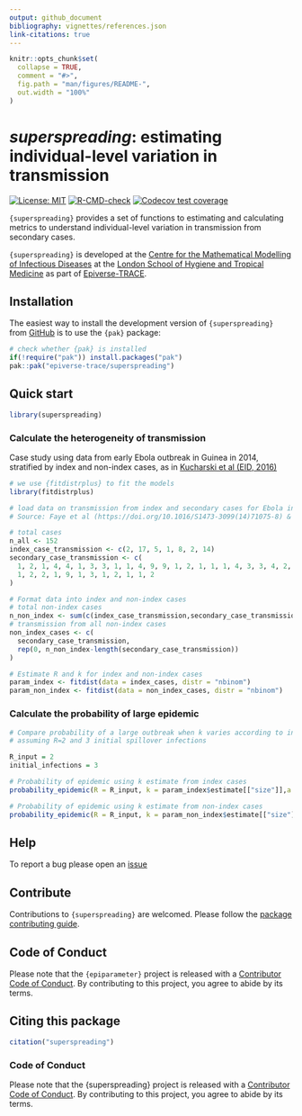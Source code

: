 ```yaml
---
output: github_document
bibliography: vignettes/references.json
link-citations: true
---
```


<!-- README.md is generated from README.Rmd. Please edit that file -->

```r
knitr::opts_chunk$set(
  collapse = TRUE,
  comment = "#>",
  fig.path = "man/figures/README-",
  out.width = "100%"
)
```

# _superspreading_: estimating individual-level variation in transmission

<!-- badges: start -->
[![License: MIT](https://img.shields.io/badge/License-MIT-yellow.svg)](https://opensource.org/licenses/MIT)
[![R-CMD-check](https://github.com/epiverse-trace/superspreading/actions/workflows/R-CMD-check.yaml/badge.svg)](https://github.com/epiverse-trace/superspreading/actions/workflows/R-CMD-check.yaml)
[![Codecov test coverage](https://codecov.io/gh/epiverse-trace/superspreading/branch/main/graph/badge.svg)](https://app.codecov.io/gh/epiverse-trace/superspreading?branch=main)
<!-- badges: end -->

`{superspreading}` provides a set of functions to estimating and calculating
metrics to understand individual-level variation in transmission from
secondary cases.

`{superspreading}` is developed at the [Centre for the Mathematical Modelling of Infectious Diseases](https://www.lshtm.ac.uk/research/centres/centre-mathematical-modelling-infectious-diseases) at the [London School of Hygiene and Tropical Medicine](https://www.lshtm.ac.uk/) as part of [Epiverse-TRACE](https://data.org/initiatives/epiverse/).

## Installation

The easiest way to install the development version of `{superspreading}` from
[GitHub](https://github.com/) is to use the `{pak}` package:
  
  ``` r
# check whether {pak} is installed
if(!require("pak")) install.packages("pak")
pak::pak("epiverse-trace/superspreading")
```

## Quick start

```r
library(superspreading)
```

### Calculate the heterogeneity of transmission

Case study using data from early Ebola outbreak in Guinea in 2014, stratified by index and non-index cases, as in [Kucharski et al (EID, 2016)](https://doi.org/10.3201%2Feid2201.151410)

```r
# we use {fitdistrplus} to fit the models
library(fitdistrplus)

# load data on transmission from index and secondary cases for Ebola in 2014
# Source: Faye et al (https://doi.org/10.1016/S1473-3099(14)71075-8) & Althaus et al: https://doi.org/10.1016/S1473-3099(15)70135-0

# total cases
n_all <- 152 
index_case_transmission <- c(2, 17, 5, 1, 8, 2, 14)
secondary_case_transmission <- c(
  1, 2, 1, 4, 4, 1, 3, 3, 1, 1, 4, 9, 9, 1, 2, 1, 1, 1, 4, 3, 3, 4, 2, 5, 
  1, 2, 2, 1, 9, 1, 3, 1, 2, 1, 1, 2
) 

# Format data into index and non-index cases
# total non-index cases
n_non_index <- sum(c(index_case_transmission,secondary_case_transmission)) 
# transmission from all non-index cases
non_index_cases <- c(
  secondary_case_transmission, 
  rep(0, n_non_index-length(secondary_case_transmission))
) 

# Estimate R and k for index and non-index cases
param_index <- fitdist(data = index_cases, distr = "nbinom") 
param_non_index <- fitdist(data = non_index_cases, distr = "nbinom") 
```

### Calculate the probability of large epidemic

```r
# Compare probability of a large outbreak when k varies according to index/non-index values, 
# assuming R=2 and 3 initial spillover infections

R_input = 2
initial_infections = 3

# Probability of epidemic using k estimate from index cases
probability_epidemic(R = R_input, k = param_index$estimate[["size"]],a = initial_infections)

# Probability of epidemic using k estimate from non-index cases
probability_epidemic(R = R_input, k = param_non_index$estimate[["size"]],a = initial_infections)
```

## Help 

To report a bug please open an [issue](https://github.com/epiverse-trace/superspreading/issues/new/choose)

## Contribute 

Contributions to `{superspreading}` are welcomed. Please follow the [package contributing guide](https://github.com/epiverse-trace/superspreading/blob/main/.github/CONTRIBUTING.md).

## Code of Conduct

Please note that the `{epiparameter}` project is released with a [Contributor Code of Conduct](https://github.com/epiverse-trace/.github/blob/main/CODE_OF_CONDUCT.md). By contributing to this project, you agree to abide by its terms.

## Citing this package

```r
citation("superspreading")
```

### Code of Conduct
Please note that the {superspreading} project is released with a 
[Contributor Code of Conduct](https://github.com/epiverse-trace/.github/blob/main/CODE_OF_CONDUCT.md).
By contributing to this project, you agree to abide by its terms.
